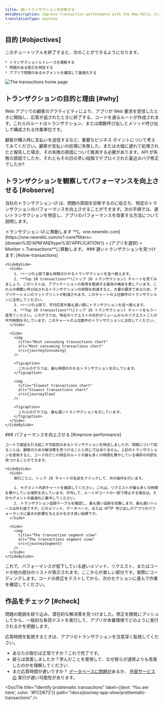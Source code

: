 ```yaml
---
title: 遅いトランザクションを診断する
metaDescription: Improve transaction performance with the New Relic transactions UI.
translationType: machine
---
```






## 目的 [#objectives]

<SideBySide>
  <Side>
    このチュートリアルを終了すると、次のことができるようになります。

    * トランザクションとトレースを理解する
    * 問題のある取引を特定する
    * アプリで問題のあるセグメントを確認して最適化する
  </Side>

  <Side>
    <img
      title="Transaction home page"
      alt="The transactions home page"
      src={journeyIntro}
    />
  </Side>
</SideBySide>

## トランザクションの目的と理由 [#why]

Web アプリでの顧客のアクティビティにより、アプリが Web 要求を受信したときに開始し、応答が返されたときに終了する、コードを通るルートが作成されます。これらのルートはトランザクション、または関数呼び出しとメソッド呼び出しで構成される作業単位です。

顧客が購入時に支払いを送信するなど、重要なビジネス ポイントについて考えてみてください。顧客が支払いの処理に失敗した、または大幅に遅れて処理されたと報告した場合、その失敗の原因について推測する必要があります。API が失敗の原因でしたか、それともその日の早い段階でデプロイされた最近のバグ修正でしたか?

## トランザクションを観察してパフォーマンスを向上させる [#observe]

当社のトランザクション UI は、問題の原因を診断するのに役立ち、特定のトランザクションのパフォーマンスを向上させることができます。次の手順では、遅いトランザクションを特定し、アプリのパフォーマンスを改善する方法について説明します。

<Steps>
  <Step>
    トランザクション UI に移動します **[。one.newrelic.com](https://one.newrelic.com/nr1-core?filters=(domain%3D'APM'ANDtype%3D'APPLICATION')) > (アプリを選択) > Monitor > Transactions**に移動します。
  </Step>

  <Step>
    ### 遅いトランザクションを見つけます: [#slow-transactions]

    <SideBySide>
      <Side>
        1. ページの上部で最も時間のかかるトランザクションを並べ替えます。
        2. **Top 20 transactions**\[トップ 20 トランザクション] チャートを見てみましょう。このリストは、アプリケーションの負荷を軽減する最良の機会を表しています。これらの頻繁に呼び出されるトランザクションの時間を削減すると、大量の要求であるため、アプリケーションのフットプリントが削減されます。このチャートの上位数件のトランザクションに注目してください。
        3. ページの上部で、平均応答が最も遅い順にトランザクションを並べ替えます。
        4. **Top 20 transactions**\[トップ 20 トランザクション] チャートをもう一度見てください。このグラフは、特定のリクエストの合計ボリュームからのリクエストごとの平均時間を示しています。このチャートの上位数件のトランザクションに注目してください。
      </Side>

      <Side>
        <img
          title="Most consuming transactions chart"
          alt="Most consuming transactions chart"
          src={journeyConsuming}
        />

        <figcaption>
          これらのグラフは、最も時間のかかるトランザクションを示しています。
        </figcaption>

        <img
          title="Slowest transactions chart"
          alt="Slowest transactions chart"
          src={journeySlow}
        />

        <figcaption>
          これらのグラフは、最も遅いトランザクションを示しています。
        </figcaption>
      </Side>
    </SideBySide>
  </Step>

  <Step>
    ### パフォーマンスを向上させる [#improve-performance]

    コードで遅延を引き起こす可能性のあるトランザクションを特定しましたが、問題について知ることは、顧客のための解決策を見つけることと同じではありません。上記のトランザクションを使用すると、コード内でこの特定のルートが最も多くの時間を費やしている場所の内訳を見つけることができます。

    <SideBySide>
      <Side>
        取引ごとに、トップ 20 チャートの名前をクリックして、次の操作を行います。

        1. セグメント内訳チャートを確認してください。これは、リクエストが最も多くの時間を費やしている場所を示しています。平均して、ルートがコードの一部で停止する場合は、そのセグメントの最適化に集中してください。
        2. トランザクション追跡テーブルを確認し、最も遅い追跡を収集します。最も遅いトレースは外れ値ですが、どのメソッド、データベース、または HTTP 呼び出しがアプリのパフォーマンスに最大の影響を与えるかを示す良い指標です。
      </Side>

      <Side>
        <img
          title="The transaction segment view"
          alt="The transactions segment view"
          src={journeySegment}
        />
      </Side>
    </SideBySide>
  </Step>

  <Step>
    これで、パフォーマンスが低下している遅いメソッド、リクエスト、またはコードの他の部分のリストが表示されます。ここからが楽しい部分です。実際にコーディングします。コードの修正をテストしてから、次のセクションに進んで作業を確認してください。
  </Step>
</Steps>

## 作品をチェック [#check]

問題の範囲を絞り込み、潜在的な解決策を見つけました。修正を開発にプッシュしてから、一般的な負荷テストを実行して、アプリが本番環境でどのように実行されるかを把握します。

応答時間を監視するときは、アプリのトランザクションを注意深く監視してください。

* あなたの取引は正常ですか？これで完了です。
* 彼らは改善しましたか？学んだことを使用して、なぜ彼らが通常よりも改善したのかを理解してください.
* まだ応答時間が遅いですか？ [データベースに問題が](/docs/journey-app-slow/slow-database-queries)あるか、 [外部サービスの](<>) 実行が遅い可能性があります。

<DocTiles numbered>
  <DocTile
    title="Prepare to triage your application"
    path="/docs/journey-app-slow/root-causes"
  />

  <DocTile
    title="Identify problematic transactions"
    label={{text: 'You are here', color: '#FCD672'}}
    path="/docs/journey-app-slow/problematic-transactions"
  />
</DocTiles>

<DocTiles>
  <DocTile
    title="Identify slow database queries"
    number="3"
    path="/docs/journey-app-slow/slow-database-queries"
  />

  <DocTile
    title="Identify slow external services"
    number="4"
    path="/docs/journey-app-slow/external-services"
  />

  <DocTile
    title="Create performance benchmarks"
    number="5"
    path="/docs/journey-app-slow/create-benchmarks/"
  />
</DocTiles>